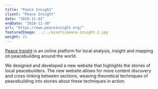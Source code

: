 ```yaml
---
title: "Peace Insight"
client: "Peace Insight"
date: "2020-11-01"
endDate: "2020-11-30"
url: "https://www.peaceinsight.org/"
featuredImage: ../../assets/peace-insight-2.jpg
weight: 21
---
```


[Peace Insight](https://www.peaceinsight.org/en/) is an online platform for local analysis, insight and mapping on peacebuilding around the world.

We designed and developed a new website that highlights the stories of local peacebuilders. The new website allows for more content discovery and cross-linking between sections, weaving theoretical techniques of peacebuilding into stories about these techniques in action.
